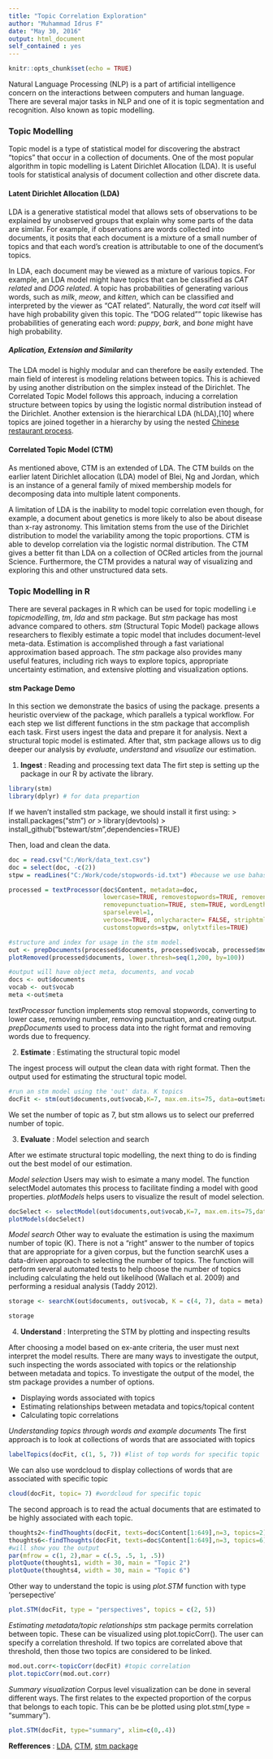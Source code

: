 ```yaml
---
title: "Topic Correlation Exploration"
author: "Muhammad Idrus F"
date: "May 30, 2016"
output: html_document
self_contained : yes
---
```


```r
knitr::opts_chunk$set(echo = TRUE)
```




Natural Language Processing (NLP) is a part of artificial intelligence concern on the interactions between computers and human language. There are several major tasks in NLP and one of it is topic segmentation and recognition. Also known as topic modelling. 


### Topic Modelling
Topic model is a type of statistical model for discovering the abstract "topics" that occur in a collection of documents. One of the most popular algorithm in topic modelling is Latent Dirichlet Allocation (LDA). It is useful tools for statistical analysis of document collection and other discrete data.


#### Latent Dirichlet Allocation (LDA)
LDA is a generative statistical model that allows sets of observations to be explained by unobserved groups that explain why some parts of the data are similar. For example, if observations are words collected into documents, it posits that each document is a mixture of a small number of topics and that each word's creation is attributable to one of the document's topics.

In LDA, each document may be viewed as a mixture of various topics. For example, an LDA model might have topics that can be classified as *CAT related* and *DOG related*. A topic has probabilities of generating various words, such as _milk_, _meow_, and _kitten_, which can be classified and interpreted by the viewer as "CAT related". Naturally, the word _cat_ itself will have high probability given this topic. The "DOG related"" topic likewise has probabilities of generating each word: _puppy_, _bark_, and _bone_ might have high probability.


##### Aplication, Extension and Similarity
The LDA model is highly modular and can therefore be easily extended. The main field of interest is modeling relations between topics. This is achieved by using another distribution on the simplex instead of the Dirichlet. The Correlated Topic Model follows this approach, inducing a correlation structure between topics by using the logistic normal distribution instead of the Dirichlet. Another extension is the hierarchical LDA (hLDA),[10] where topics are joined together in a hierarchy by using the nested [Chinese restaurant process](https://en.wikipedia.org/wiki/Chinese_restaurant_process).


#### Correlated Topic Model (CTM)
As mentioned above, CTM is an extended of LDA. The CTM builds on the earlier latent Dirichlet allocation (LDA) model of Blei, Ng and Jordan, which is an instance of a general family of mixed membership models for decomposing data into multiple latent components.

A limitation of LDA is the inability to model topic correlation even though, for example, a document about genetics is more likely to also be about disease than x-ray astronomy. This limitation stems from the use of the Dirichlet distribution to model the variability among the topic proportions. CTM is able to develop correlation via the logistic normal distribution. The CTM gives a better fit than LDA on a collection of OCRed articles from the journal Science. Furthermore, the CTM provides a natural way of visualizing and exploring this and other unstructured data sets.


### Topic Modelling in R
There are several packages in R which can be used for topic modelling i.e _topicmodelling_, _tm_, _lda_ and _stm_ package.  But _stm_ package has most advance compared to others. _stm_ (Structural Topic Model) package allows researchers to flexibly estimate a topic model that includes document-level meta-data. Estimation is accomplished through a fast variational approximation based approach. The _stm_ package also provides many useful features, including rich ways to explore topics, appropriate uncertainty estimation, and extensive plotting and visualization options.


#### stm Package Demo
In this section we demonstrate the basics of using the package. presents a heuristic overview of the package, which parallels a typical workflow. For each step we list different functions in the stm package that accomplish each task. First users ingest the data and prepare it for analysis. Next a structural topic model is estimated. After that, stm package allows us to dig deeper our analysis by _evaluate_, _understand_ and _visualize_ our estimation.


1. **Ingest** : Reading and processing text data
The firt step is setting up the package in our R by activate the library. 

```r
library(stm)
library(dplyr) # for data prepartion
```

If we haven't installed stm package, we should install it first using:
> install.packages("stm") *or*
> library(devtools)
> install_github("bstewart/stm",dependencies=TRUE)

Then, load and clean the data. 
```r
doc = read.csv("C:/Work/data_text.csv")
doc = select(doc, -c(2))
stpw = readLines("C:/Work/code/stopwords-id.txt") #because we use bahasa Indonesia, we need to add a list of stopwords bahasa indonesia to customstopwords to remove unnecessary word from our data

processed = textProcessor(doc$Content, metadata=doc,
                          lowercase=TRUE, removestopwords=TRUE, removenumbers=TRUE,
                          removepunctuation=TRUE, stem=TRUE, wordLengths=c(3,Inf),
                          sparselevel=1,
                          verbose=TRUE, onlycharacter= FALSE, striphtml=FALSE,
                          customstopwords=stpw, onlytxtfiles=TRUE)

#structure and index for usage in the stm model.
out <- prepDocuments(processed$documents, processed$vocab, processed$meta)
plotRemoved(processed$documents, lower.thresh=seq(1,200, by=100))

#output will have object meta, documents, and vocab 
docs <- out$documents
vocab <- out$vocab
meta <-out$meta

```

_textProcessor_ function implements stop removal stopwords, converting to lower case, removing number, removing punctuation, and creating output. _prepDocuments_ used to process data into the right format and removing words due to frequency.


2. **Estimate** : Estimating the structural topic model

The ingest process will output the clean data with right format. Then the output used for estimating the structural topic model.
```r
#run an stm model using the 'out' data. K topics
docFit <- stm(out$documents,out$vocab,K=7, max.em.its=75, data=out$meta,seed=5926696)
```
We set the number of topic as 7, but stm allows us to select our preferred number of topic.


3. **Evaluate** : Model selection and search

After we estimate structural topic modelling, the next thing to do is finding out the best model of our estimation.

_Model selection_
Users may wish to esimate a many model. The function selectModel automates this process to facilitate finding a model with good properties. _plotModels_ helps users to visualize the result of model selection. 

```r
docSelect <- selectModel(out$documents,out$vocab,K=7, max.em.its=75,data=meta,runs=10,seed=8458159)
plotModels(docSelect)
```

_Model search_
Other way to evaluate the estimation is using the maximum number of topic (K). There is not a “right” answer to the number of topics that are appropriate for a given corpus, but the function searchK uses a data-driven approach to selecting the number of topics. The function will perform several automated tests to help choose the number of topics including calculating the held out likelihood (Wallach et al. 2009) and performing a residual analysis (Taddy 2012).

```r
storage <- searchK(out$documents, out$vocab, K = c(4, 7), data = meta)
```
```r
storage
```


4. **Understand** : Interpreting the STM by plotting and inspecting results

After choosing a model based on ex-ante criteria, the user must next interpret the model
results. There are many ways to investigate the output, such inspecting the words associated
with topics or the relationship between metadata and topics. To investigate the output of the
model, the stm package provides a number of options.

* Displaying words associated with topics
* Estimating relationships between metadata and topics/topical content
* Calculating topic correlations

_Understanding topics through words and example documents_
The first approach is to look at collections of words that are associated with topics
```r
labelTopics(docFit, c(1, 5, 7)) #list of top words for specific topic
```

We can also use wordcloud to display collections of words that are associated with specific topic
```r
cloud(docFit, topic= 7) #wordcloud for specific topic
```

The second approach is to read the actual documents that are  estimated to be highly associated with each topic.

```r
thoughts2<-findThoughts(docFit, texts=doc$Content[1:649],n=3, topics=2)$docs[[1]]
thoughts6<-findThoughts(docFit, texts=doc$Content[1:649],n=3, topics=6)$docs[[1]]
#will show you the output
par(mfrow = c(1, 2),mar = c(.5, .5, 1, .5))
plotQuote(thoughts1, width = 30, main = "Topic 2")
plotQuote(thoughts4, width = 30, main = "Topic 6")

```

Other way to understand the topic is using _plot.STM_ function with type 'persepective'
```r
plot.STM(docFit, type = "perspectives", topics = c(2, 5))
```

_Estimating metadata/topic relationships_
stm package permits correlation between topic. These can be visualized using plot.topicCorr(). The user can specify a correlation threshold. If two topics are correlated above that threshold, then those two topics are considered to be linked.

```r
mod.out.corr<-topicCorr(docFit) #topic correlation
plot.topicCorr(mod.out.corr)
```

_Summary visualization_
Corpus level visualization can be done in several different ways. The first relates to the
expected proportion of the corpus that belongs to each topic. This can be be plotted using
plot.stm(,type = "summary").

```r
plot.STM(docFit, type="summary", xlim=c(0,.4))
```



**Refferences** :
[LDA](https://en.wikipedia.org/wiki/Latent_Dirichlet_allocation), 
[CTM](https://www.cs.princeton.edu/~blei/papers/BleiLafferty2006.pdf),
[stm package](https://cran.r-project.org/web/packages/stm/vignettes/stmVignette.pdf)